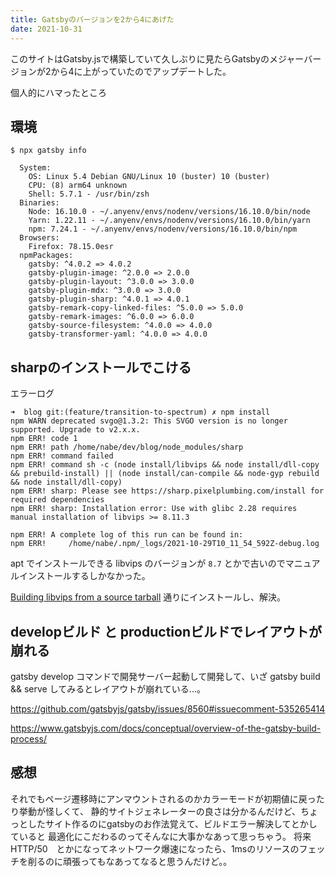 ```yaml
---
title: Gatsbyのバージョンを2から4にあげた
date: 2021-10-31
---
```


このサイトはGatsby.jsで構築していて久しぶりに見たらGatsbyのメジャーバージョンが2から4に上がっていたのでアップデートした。

個人的にハマったところ

## 環境

```shell
$ npx gatsby info

  System:
    OS: Linux 5.4 Debian GNU/Linux 10 (buster) 10 (buster)
    CPU: (8) arm64 unknown
    Shell: 5.7.1 - /usr/bin/zsh
  Binaries:
    Node: 16.10.0 - ~/.anyenv/envs/nodenv/versions/16.10.0/bin/node
    Yarn: 1.22.11 - ~/.anyenv/envs/nodenv/versions/16.10.0/bin/yarn
    npm: 7.24.1 - ~/.anyenv/envs/nodenv/versions/16.10.0/bin/npm
  Browsers:
    Firefox: 78.15.0esr
  npmPackages:
    gatsby: ^4.0.2 => 4.0.2
    gatsby-plugin-image: ^2.0.0 => 2.0.0
    gatsby-plugin-layout: ^3.0.0 => 3.0.0
    gatsby-plugin-mdx: ^3.0.0 => 3.0.0
    gatsby-plugin-sharp: ^4.0.1 => 4.0.1
    gatsby-remark-copy-linked-files: ^5.0.0 => 5.0.0
    gatsby-remark-images: ^6.0.0 => 6.0.0
    gatsby-source-filesystem: ^4.0.0 => 4.0.0
    gatsby-transformer-yaml: ^4.0.0 => 4.0.0
```

## sharpのインストールでこける
エラーログ
```shell
➜  blog git:(feature/transition-to-spectrum) ✗ npm install                                 
npm WARN deprecated svgo@1.3.2: This SVGO version is no longer supported. Upgrade to v2.x.x.
npm ERR! code 1
npm ERR! path /home/nabe/dev/blog/node_modules/sharp
npm ERR! command failed
npm ERR! command sh -c (node install/libvips && node install/dll-copy && prebuild-install) || (node install/can-compile && node-gyp rebuild && node install/dll-copy)
npm ERR! sharp: Please see https://sharp.pixelplumbing.com/install for required dependencies
npm ERR! sharp: Installation error: Use with glibc 2.28 requires manual installation of libvips >= 8.11.3

npm ERR! A complete log of this run can be found in:
npm ERR!     /home/nabe/.npm/_logs/2021-10-29T10_11_54_592Z-debug.log
```

apt でインストールできる libvips のバージョンが `8.7` とかで古いのでマニュアルインストールするしかなかった。

[Building libvips from a source tarball](https://www.libvips.org/install.html) 通りにインストールし、解決。

## developビルド と productionビルドでレイアウトが崩れる

gatsby develop コマンドで開発サーバー起動して開発して、いざ gatsby build && serve してみるとレイアウトが崩れている...。

https://github.com/gatsbyjs/gatsby/issues/8560#issuecomment-535265414

https://www.gatsbyjs.com/docs/conceptual/overview-of-the-gatsby-build-process/


## 感想
それでもページ遷移時にアンマウントされるのかカラーモードが初期値に戻ったり挙動が怪しくて、
静的サイトジェネレーターの良さは分かるんだけど、ちょっとしたサイト作るのにgatsbyのお作法覚えて、ビルドエラー解決してとかしていると
最適化にこだわるのってそんなに大事かなあって思っちゃう。
将来HTTP/50　とかになってネットワーク爆速になったら、1msのリソースのフェッチを削るのに頑張ってもなあってなると思うんだけど。。

